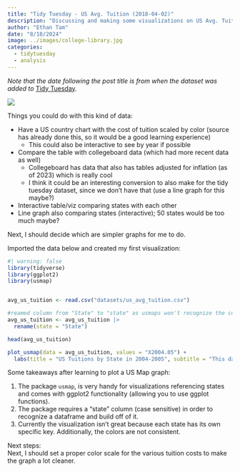 ```yaml
---
title: "Tidy Tuesday - US Avg. Tuition (2018-04-02)"
description: "Discussing and making some visualizations on US Avg. Tuition"
author: "Ethan Tam"
date: "8/18/2024"
image: ../images/college-library.jpg
categories:
  - tidytuesday
  - analysis
---
```


*Note that the date following the post title is from when the dataset was added to* [Tidy Tuesday](https://github.com/rfordatascience/tidytuesday).

![](..\images\college-library.jpg)

Things you could do with this kind of data:

-   Have a US country chart with the cost of tuition scaled by color (source has already done this, so it would be a good learning experience)
    -   This could also be interactive to see by year if possible
-   Compare the table with collegeboard data (which had more recent data as well)
    -   Collegeboard has data that also has tables adjusted for inflation (as of 2023) which is really cool
    -   I think it could be an interesting conversion to also make for the tidy tuesday dataset, since we don't have that (use a line graph for this maybe?)
-   Interactive table/viz comparing states with each other
-   Line graph also comparing states (interactive); 50 states would be too much maybe?

Next, I should decide which are simpler graphs for me to do.

Imported the data below and created my first visualization:

```r
#| warning: false
library(tidyverse)
library(ggplot2)
library(usmap)


avg_us_tuition <- read.csv("datasets/us_avg_tuition.csv")

#reamed column from "State" to "state" as usmaps won't recognize the column otherwise.
avg_us_tuition <- avg_us_tuition |> 
  rename(state = "State")

head(avg_us_tuition)

plot_usmap(data = avg_us_tuition, values = "X2004.05") + 
  labs(title = "US Tuitions by State in 2004-2005", subtitle = "This data is from the tidy tuesday dataset which consists of multiple years (2004 all the way to 2015.")
```

Some takeaways after learning to plot a US Map graph:

1.  The package `usmap`, is very handy for visualizations referencing states and comes with ggplot2 functionality (allowing you to use ggplot functions).
2.  The package requires a "state" column (case sensitive) in order to recognize a dataframe and build off of it.
3.  Currently the visualization isn't great because each state has its own specific key. Additionally, the colors are not consistent.

Next steps: \
Next, I should set a proper color scale for the various tuition costs to make the graph a lot cleaner.
